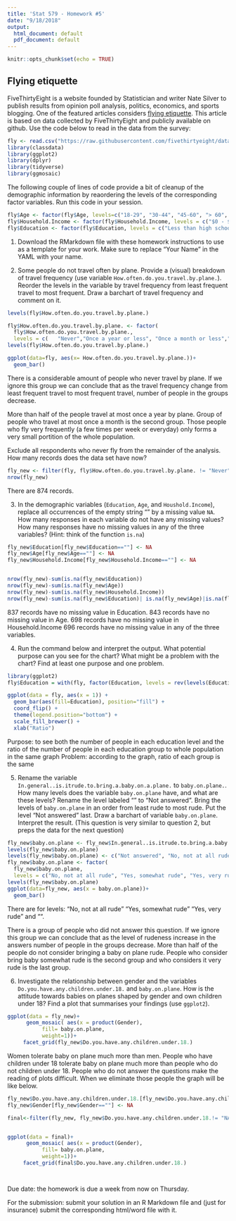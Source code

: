 ```yaml
---
title: 'Stat 579 - Homework #5'
date: "9/18/2018"
output:
  html_document: default
  pdf_document: default
---
```


```r
knitr::opts_chunk$set(echo = TRUE)
```

## Flying etiquette

FiveThirtyEight is a website founded by Statistician and writer Nate Silver to publish results from  opinion poll analysis, politics, economics, and sports blogging. 
One of the featured articles considers [flying etiquette](https://fivethirtyeight.com/features/airplane-etiquette-recline-seat/). 
This article is based on data collected by FiveThirtyEight and publicly available on github. Use the code below to read in the data from the survey:
```r
fly <- read.csv("https://raw.githubusercontent.com/fivethirtyeight/data/master/flying-etiquette-survey/flying-etiquette.csv")
library(classdata)
library(ggplot2)
library(dplyr)
library(tidyverse)
library(ggmosaic)

```

The following couple of lines of code provide a bit of cleanup of the demographic information by reaordering the levels of the  corresponding factor variables. Run this code in your session.

```r
fly$Age <- factor(fly$Age, levels=c("18-29", "30-44", "45-60", "> 60", ""))
fly$Household.Income <- factor(fly$Household.Income, levels = c("$0 - $24,999","$25,000 - $49,999", "$50,000 - $99,999", "$100,000 - $149,999", "150000", ""))
fly$Education <- factor(fly$Education, levels = c("Less than high school degree", "High school degree", "Some college or Associate degree", "Bachelor degree",  "Graduate degree", ""))
```

1. Download the RMarkdown file with these homework instructions to use as a template for your work.
Make sure to replace "Your Name" in the YAML with your name.

2. Some people do not travel often by plane. Provide a (visual) breakdown of travel frequency (use variable `How.often.do.you.travel.by.plane.`). Reorder the levels in the variable by travel frequency from least frequent travel to most frequent. Draw a barchart of travel frequency and comment on it. 


```r

levels(fly$How.often.do.you.travel.by.plane.)

fly$How.often.do.you.travel.by.plane. <- factor(
  fly$How.often.do.you.travel.by.plane.,
  levels = c(   "Never","Once a year or less", "Once a month or less","A few times per month","A few times per week","Every day"))
levels(fly$How.often.do.you.travel.by.plane.)

ggplot(data=fly, aes(x= How.often.do.you.travel.by.plane.))+
  geom_bar()

```

There is a considerable amount of people who never travel by plane. If we ignore this group we can conclude that as the travel frequency change from least frequent travel to most frequent travel, number of people in the groups decrease.

More than half of the people travel at most once a year by plane. Group of people who travel at most once a month is the second group. Those people who fly very frequently (a few times per week or everyday) only forms a very small portition of the whole population.




Exclude all respondents who never fly from the remainder of the analysis. How many records does the data set have now?

```r
fly_new <- filter(fly, fly$How.often.do.you.travel.by.plane. != "Never")
nrow(fly_new)
```
 There are 874 records.



3. In the demographic variables (`Education`, `Age`, and `Houshold.Income`), replace all occurrences of the empty string "" by a missing value `NA`. How many responses in each variable do not have any missing values? How many responses have no missing values in any of the three variables? (Hint: think of the function `is.na`)


```r
fly_new$Education[fly_new$Education==""] <- NA
fly_new$Age[fly_new$Age==""] <- NA
fly_new$Household.Income[fly_new$Household.Income==""] <- NA


nrow(fly_new)-sum(is.na(fly_new$Education))
nrow(fly_new)-sum(is.na(fly_new$Age))
nrow(fly_new)-sum(is.na(fly_new$Household.Income))
nrow(fly_new)-sum(is.na(fly_new$Education)| is.na(fly_new$Age)|is.na(fly_new$Household.Income))


```

837 records have no missing value in Education.
843 records have no missing value in Age.
698 records have no missing value in Household.Income
696 records have no missing value in any of the three variables.




4. Run the command below and interpret the output. What potential purpose can you see for the chart? What might be a problem with the chart? Find at least one purpose and one problem.
```r
library(ggplot2)
fly$Education = with(fly, factor(Education, levels = rev(levels(Education))))

ggplot(data = fly, aes(x = 1)) + 
  geom_bar(aes(fill=Education), position="fill") + 
  coord_flip() +
  theme(legend.position="bottom") +
  scale_fill_brewer() + 
  xlab("Ratio") 
```
Purpose: to see both the number of people in each education level and the ratio of the number of people in each education group to whole population in the same graph
Problem: according to the graph, ratio of each group is the same



5. Rename the variable `In.general..is.itrude.to.bring.a.baby.on.a.plane.` to `baby.on.plane.`. How many levels does the variable `baby.on.plane` have, and what are these levels? Rename the level labeled "" to "Not answered". Bring the levels of `baby.on.plane` in an order from least rude to most rude. Put the level "Not answered" last. Draw a barchart of variable `baby.on.plane`.  Interpret the result. (This question is very similar to question 2, but preps the data for the next question)


```r
fly_new$baby.on.plane <- fly_new$In.general..is.itrude.to.bring.a.baby.on.a.plane.
levels(fly_new$baby.on.plane)
levels(fly_new$baby.on.plane) <- c("Not answered", "No, not at all rude", "Yes, somewhat rude", "Yes, very rude")
fly_new$baby.on.plane <- factor(
  fly_new$baby.on.plane,
  levels = c("No, not at all rude", "Yes, somewhat rude", "Yes, very rude","Not answered"))
levels(fly_new$baby.on.plane)
ggplot(data=fly_new, aes(x = baby.on.plane))+
  geom_bar()


```

There are for levels: "No, not at all rude" "Yes, somewhat rude"  "Yes, very rude" and "".

There is a group of people who did not answer this question. If we ignore this group we can conclude that as the level of rudeness increase in the answers number of people in the groups decrease.
More than half of the people do not consider bringing a baby on plane rude. People who consider bring baby somewhat rude is the second group and who considers it very rude is the last group.



6. Investigate the relationship between gender and the variables `Do.you.have.any.children.under.18.` and `baby.on.plane`. How is the attitude towards babies on planes shaped by gender and own children under 18? Find a plot that summarises your findings (use `ggplot2`).

```r


ggplot(data = fly_new)+ 
      geom_mosaic( aes(x = product(Gender),
           fill= baby.on.plane,
           weight=1))+
     facet_grid(fly_new$Do.you.have.any.children.under.18.)

```
Women tolerate baby on plane much more than men. People who have children under 18 tolerate baby on plane much more than people who do not children under 18.
People who do not answer the questions make the reading of plots difficult. When we eliminate those people the graph will be like below.

```r
fly_new$Do.you.have.any.children.under.18.[fly_new$Do.you.have.any.children.under.18.==""] <- NA
fly_new$Gender[fly_new$Gender==""] <- NA

final<-filter(fly_new, fly_new$Do.you.have.any.children.under.18.!= "NA"  & fly_new$Gender != "NA")


ggplot(data = final)+ 
      geom_mosaic( aes(x = product(Gender),
           fill= baby.on.plane,
           weight=1))+
     facet_grid(final$Do.you.have.any.children.under.18.)




```



Due date: the homework is due a week from now on Thursday. 

For the submission: submit your solution in an R Markdown file and (just for insurance) submit the corresponding html/word file with it. 
